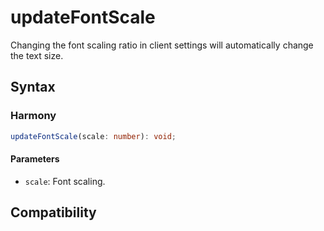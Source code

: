 # updateFontScale

Changing the font scaling ratio in client settings will automatically change the text size.

## Syntax

### Harmony

```typescript
updateFontScale(scale: number): void;
```

#### Parameters

- `scale`: Font scaling.

## Compatibility


<LegacyCompatTable metadata="lynx-native-api/lynx-context/update-font-scale" />